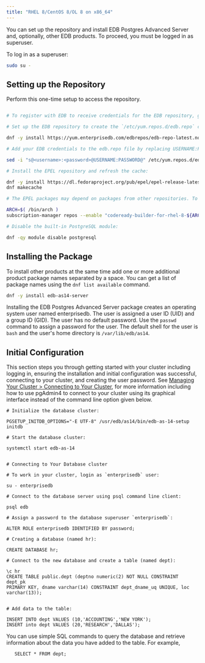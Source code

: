 ```yaml
---
title: "RHEL 8/CentOS 8/OL 8 on x86_64"
---
```


You can set up the repository and install EDB Postgres Advanced Server and, optionally, other EDB products. To proceed, you must be logged in as superuser.

To log in as a superuser:

```sh
sudo su -
```

## Setting up the Repository

Perform this one-time setup to access the repository.

```sh

# To register with EDB to receive credentials for the EDB repository, go to https://www.enterprisedb.com/repository-access-request.

# Set up the EDB repository to create the `/etc/yum.repos.d/edb.repo` configuration file:

dnf -y install https://yum.enterprisedb.com/edbrepos/edb-repo-latest.noarch.rpm

# Add your EDB credentials to the edb.repo file by replacing USERNAME:PASSWORD with the username and password for your EDB account. See https://www.enterprisedb.com/user. 

sed -i "s@<username>:<password>@USERNAME:PASSWORD@" /etc/yum.repos.d/edb.repo

# Install the EPEL repository and refresh the cache:

dnf -y install https://dl.fedoraproject.org/pub/epel/epel-release-latest-8.noarch.rpm
dnf makecache

# The EPEL packages may depend on packages from other repositories. To download the packages, enable the repositories:

ARCH=$( /bin/arch )
subscription-manager repos --enable "codeready-builder-for-rhel-8-${ARCH}-rpms"

# Disable the built-in PostgreSQL module:

dnf -qy module disable postgresql   
```

## Installing the Package

To install other products at the same time add one or more additional product package names separated by a space. You can get a list of package names using the `dnf list available` command.

```sh
dnf -y install edb-as14-server 
```

Installing the EDB Postgres Advanced Server package creates an operating system user named enterprisedb. The user is assigned a user ID (UID) and a group ID (GID). The user has no default password. Use the `passwd` command to assign a password for the user. The default shell for the user is `bash` and the user's home directory is `/var/lib/edb/as14`.

## Initial Configuration
This section steps you through getting started with your cluster including logging in, ensuring the installation and initial configuration was successful, connecting to your cluster, and creating the user password. See [Managing Your Cluster > Connecting to Your Cluster](), for more information including how to use pgAdmin4 to connect to your cluster using its graphical interface instead of the command line option given below.

```text
# Initialize the database cluster:

PGSETUP_INITDB_OPTIONS="-E UTF-8" /usr/edb/as14/bin/edb-as-14-setup initdb
   
# Start the database cluster:

systemctl start edb-as-14


# Connecting to Your Database cluster

# To work in your cluster, login as `enterprisedb` user:

su - enterprisedb

# Connect to the database server using psql command line client:

psql edb

# Assign a password to the database superuser `enterprisedb`:

ALTER ROLE enterprisedb IDENTIFIED BY password;

# Creating a database (named hr):

CREATE DATABASE hr;

# Connect to the new database and create a table (named dept):

\c hr
CREATE TABLE public.dept (deptno numeric(2) NOT NULL CONSTRAINT dept_pk
PRIMARY KEY, dname varchar(14) CONSTRAINT dept_dname_uq UNIQUE, loc
varchar(13));


# Add data to the table:

INSERT INTO dept VALUES (10,'ACCOUNTING','NEW YORK');
INSERT into dept VALUES (20,'RESEARCH','DALLAS');

```
You can use simple SQL commands to query the database and retrieve information about the data you have added to the table. For example,

```
   SELECT * FROM dept;
```



